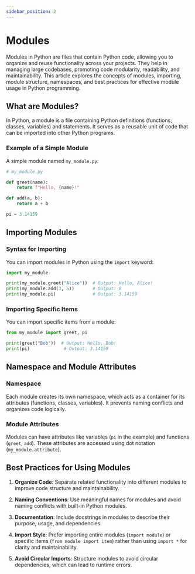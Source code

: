 ```yaml
---
sidebar_position: 2
---
```


# Modules

Modules in Python are files that contain Python code, allowing you to organize and reuse functionality across your projects. They help in managing large codebases, promoting code modularity, readability, and maintainability. This article explores the concepts of modules, importing, module structure, namespaces, and best practices for effective module usage in Python programming.

## What are Modules?

In Python, a module is a file containing Python definitions (functions, classes, variables) and statements. It serves as a reusable unit of code that can be imported into other Python programs.

### Example of a Simple Module

A simple module named `my_module.py`:

```python showLineNumbers
# my_module.py

def greet(name):
    return f"Hello, {name}!"

def add(a, b):
    return a + b

pi = 3.14159
```

## Importing Modules

### Syntax for Importing

You can import modules in Python using the `import` keyword:

```python showLineNumbers
import my_module

print(my_module.greet("Alice"))  # Output: Hello, Alice!
print(my_module.add(3, 5))       # Output: 8
print(my_module.pi)              # Output: 3.14159
```

### Importing Specific Items

You can import specific items from a module:

```python showLineNumbers
from my_module import greet, pi

print(greet("Bob"))  # Output: Hello, Bob!
print(pi)             # Output: 3.14159
```

## Namespace and Module Attributes

### Namespace

Each module creates its own namespace, which acts as a container for its attributes (functions, classes, variables). It prevents naming conflicts and organizes code logically.

### Module Attributes

Modules can have attributes like variables (`pi` in the example) and functions (`greet`, `add`). These attributes are accessed using dot notation (`my_module.attribute`).

## Best Practices for Using Modules

1. **Organize Code**: Separate related functionality into different modules to improve code structure and maintainability.
   
2. **Naming Conventions**: Use meaningful names for modules and avoid naming conflicts with built-in Python modules.
   
3. **Documentation**: Include docstrings in modules to describe their purpose, usage, and dependencies.
   
4. **Import Style**: Prefer importing entire modules (`import module`) or specific items (`from module import item`) rather than using `import *` for clarity and maintainability.
   
5. **Avoid Circular Imports**: Structure modules to avoid circular dependencies, which can lead to runtime errors.
